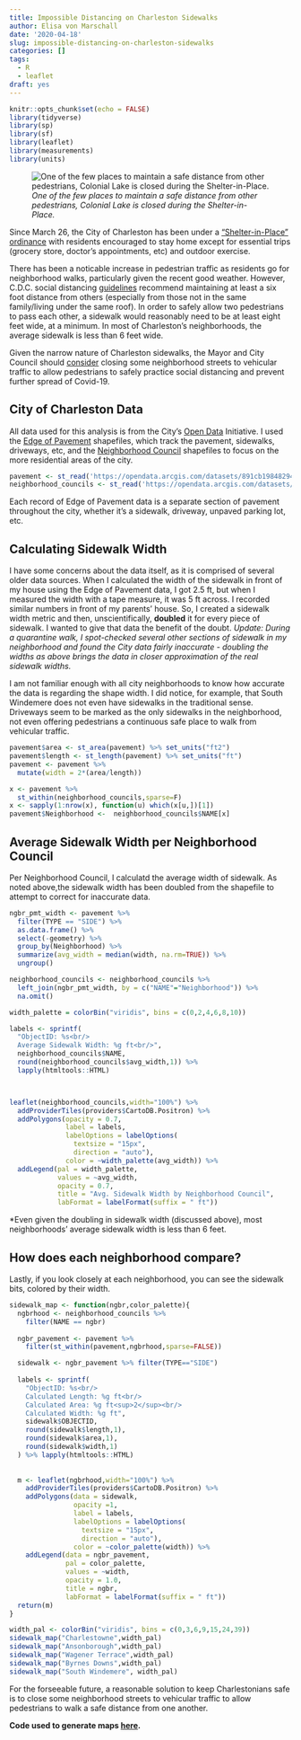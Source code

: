 ```yaml
---
title: Impossible Distancing on Charleston Sidewalks
author: Elisa von Marschall
date: '2020-04-18'
slug: impossible-distancing-on-charleston-sidewalks
categories: []
tags:
  - R
  - leaflet
draft: yes
---
```


```r
knitr::opts_chunk$set(echo = FALSE)
library(tidyverse)
library(sp)
library(sf)
library(leaflet)
library(measurements)
library(units)

```

![*One of the few places to maintain a safe distance from other pedestrians, Colonial Lake is closed during the Shelter-in-Place.*](/post/2020-04-18-impossible-distancing-on-charleston-sidewalks_files/colonial_lake.PNG)

Since March 26, the City of Charleston has been under a ["Shelter-in-Place" ordinance](https://www.postandcourier.com/health/covid19/charleston-city-council-approves-stay-at-home-ordinance-with-broad-exceptions-for-business/article_0a29c94e-6de7-11ea-84b1-c3369b331f03.html) with residents encouraged to stay home except for essential trips (grocery store, doctor's appointments, etc) and outdoor exercise.

There has been a noticable increase in pedestrian traffic as residents go for neighborhood walks, particularly given the recent good weather.  However, C.D.C. social distancing [guidelines](https://www.cdc.gov/coronavirus/2019-ncov/prevent-getting-sick/social-distancing.html) recommend maintaining at least a six foot distance from others (especially from those not in the same family/living under the same roof).  In order to safely allow two pedestrians to pass each other, a sidewalk would reasonably need to be at least eight feet wide, at a minimum.  In most of Charleston's neighborhoods, the average sidewalk is less than 6 feet wide.

Given the narrow nature of Charleston sidewalks, the Mayor and City Council should [consider](https://actionnetwork.org/petitions/open-streets-for-people) closing some neighborhood streets to vehicular traffic to allow pedestrians to safely practice social distancing and prevent further spread of Covid-19.

## City of Charleston Data

All data used for this analysis is from the City's [Open Data](https://data-charleston-sc.opendata.arcgis.com/) Initiative.  I used the [Edge of Pavement]((https://data-charleston-sc.opendata.arcgis.com/datasets/891cb19848294576befd55b5d7a551a0_13)) shapefiles, which track the pavement, sidewalks, driveways, etc, and the [Neighborhood Council](https://data-charleston-sc.opendata.arcgis.com/datasets/0bca39c9bd744b2a863bf0bd11c2d115_6) shapefiles to focus on the more residential areas of the city.

```r
pavement <- st_read('https://opendata.arcgis.com/datasets/891cb19848294576befd55b5d7a551a0_13.geojson')
neighborhood_councils <- st_read('https://opendata.arcgis.com/datasets/0bca39c9bd744b2a863bf0bd11c2d115_6.geojson')

```

Each record of Edge of Pavement data is a separate section of pavement throughout the city, whether it's a sidewalk, driveway, unpaved parking lot, etc.

## Calculating Sidewalk Width

I have some concerns about the data itself, as it is comprised of several older data sources.  When I calculated the width of the sidewalk in front of my house using the Edge of Pavement data, I got 2.5 ft, but when I measured the width with a tape measure, it was 5 ft across.  I recorded similar numbers in front of my parents' house.  So, I created a sidewalk width metric and then, unscientifically, **doubled** it for every piece of sidewalk.  I wanted to give that data the benefit of the doubt. *Update: During a quarantine walk, I spot-checked several other sections of sidewalk in my neighborhood and found the City data fairly inaccurate - doubling the widths as above brings the data in closer approximation of the real sidewalk widths.*

I am not familiar enough with all city neighborhoods to know how accurate the data is regarding the shape width.  I did notice, for example, that South Windemere does not even have sidewalks in the traditional sense.  Driveways seem to be marked as the only sidewalks in the neighborhood, not even offering pedestrians a continuous safe place to walk from vehicular traffic.

```r
pavement$area <- st_area(pavement) %>% set_units("ft2")
pavement$length <- st_length(pavement) %>% set_units("ft")
pavement <- pavement %>%
  mutate(width = 2*(area/length))

x <- pavement %>%
  st_within(neighborhood_councils,sparse=F)
x <- sapply(1:nrow(x), function(u) which(x[u,])[1])
pavement$Neighborhood <-  neighborhood_councils$NAME[x]
```

## Average Sidewalk Width per Neighborhood Council

Per Neighborhood Council, I calculatd the average width of sidewalk.  As noted above,the sidewalk width has been doubled from the shapefile to attempt to correct for inaccurate data.
```r
ngbr_pmt_width <- pavement %>%
  filter(TYPE == "SIDE") %>%
  as.data.frame() %>%
  select(-geometry) %>%
  group_by(Neighborhood) %>%
  summarize(avg_width = median(width, na.rm=TRUE)) %>%
  ungroup()

neighborhood_councils <- neighborhood_councils %>%
  left_join(ngbr_pmt_width, by = c("NAME"="Neighborhood")) %>%
  na.omit()

width_palette = colorBin("viridis", bins = c(0,2,4,6,8,10))

labels <- sprintf(
  "ObjectID: %s<br/>
  Average Sidewalk Width: %g ft<br/>",
  neighborhood_councils$NAME,
  round(neighborhood_councils$avg_width,1)) %>% 
  lapply(htmltools::HTML)



leaflet(neighborhood_councils,width="100%") %>%
  addProviderTiles(providers$CartoDB.Positron) %>%
  addPolygons(opacity = 0.7,
              label = labels,
              labelOptions = labelOptions(
                textsize = "15px",
                direction = "auto"),
              color = ~width_palette(avg_width)) %>%
  addLegend(pal = width_palette,
            values = ~avg_width,
            opacity = 0.7,
            title = "Avg. Sidewalk Width by Neighborhood Council",
            labFormat = labelFormat(suffix = " ft"))

```

*Even given the doubling in sidewalk width (discussed above), most neighborhoods' average sidewalk width is less than 6 feet.


## How does each neighborhood compare?

Lastly, if you look closely at each neighborhood, you can see the sidewalk bits, colored by their width.  

```r
sidewalk_map <- function(ngbr,color_palette){
  ngbrhood <- neighborhood_councils %>%
    filter(NAME == ngbr)
  
  ngbr_pavement <- pavement %>%
    filter(st_within(pavement,ngbrhood,sparse=FALSE))

  sidewalk <- ngbr_pavement %>% filter(TYPE=="SIDE")
  
  labels <- sprintf(
    "ObjectID: %s<br/>
    Calculated Length: %g ft<br/>
    Calculated Area: %g ft<sup>2</sup><br/>
    Calculated Width: %g ft",
    sidewalk$OBJECTID,
    round(sidewalk$length,1),
    round(sidewalk$area,1),
    round(sidewalk$width,1)
  ) %>% lapply(htmltools::HTML)
  
  
  m <- leaflet(ngbrhood,width="100%") %>%
    addProviderTiles(providers$CartoDB.Positron) %>%
    addPolygons(data = sidewalk,
                opacity =1,
                label = labels,
                labelOptions = labelOptions(
                  textsize = "15px",
                  direction = "auto"),
                color = ~color_palette(width)) %>%
    addLegend(data = ngbr_pavement,
              pal = color_palette,
              values = ~width,
              opacity = 1.0,
              title = ngbr,
              labFormat = labelFormat(suffix = " ft"))
  return(m)  
}

width_pal <- colorBin("viridis", bins = c(0,3,6,9,15,24,39))
sidewalk_map("Charlestowne",width_pal)
sidewalk_map("Ansonborough",width_pal)
sidewalk_map("Wagener Terrace",width_pal)
sidewalk_map("Byrnes Downs",width_pal)
sidewalk_map("South Windemere", width_pal)

```


For the forseeable future, a reasonable solution to keep Charlestonians safe is to close some neighborhood streets to vehicular traffic to allow pedestrians to walk a safe distance from one another.

**Code used to generate maps [here](https://github.com/ebvm24/ebvm24.github.io/blob/master/post/2020-04-18-impossible-distancing-on-charleston-sidewalks.Rmd).**